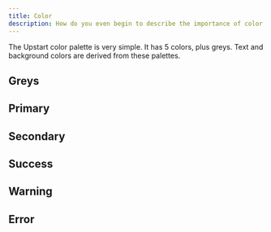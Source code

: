 ```yaml
---
title: Color
description: How do you even begin to describe the importance of color.
---
```



The Upstart color palette is very simple. It has 5 colors, plus greys. Text and
background colors are derived from these palettes.

## Greys

<Colors color="grey" />

## Primary

<Colors color="primary" />

## Secondary

<Colors color="secondary" />

## Success

<Colors color="success" />

## Warning

<Colors color="warning" />

## Error

<Colors color="error" />